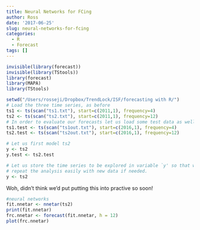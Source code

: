 ```yaml
---
title: Neural Networks for FCing
author: Ross
date: '2017-06-25'
slug: neural-networks-for-fcing
categories:
  - R
  - Forecast
tags: []
---
```



```r
invisible(library(forecast))
invisible(library(TStools))
library(forecast)
library(MAPA)
library(TStools)

```

```r
setwd("/Users/rosseji/Dropbox/TrendLock/ISF/forecasting with R/")
# Load the three time series, as before
ts1 <- ts(scan("ts1.txt"), start=c(2011,1), frequency=4)
ts2 <- ts(scan("ts2.txt"), start=c(2011,1), frequency=12)
# In order to evaluate our forecasts let us load some test data as well. 
ts1.test <- ts(scan("ts1out.txt"), start=c(2016,1), frequency=4)
ts2.test <- ts(scan("ts2out.txt"), start=c(2016,1), frequency=12)

# Let us first model ts2
y <- ts2
y.test <- ts2.test

# Let us store the time series to be explored in variable `y' so that we can  
# repeat the analysis easily with new data if needed.
y <- ts2
```

Woh, didn't think we'd put putting this into practive so soon!

```r

#neural networks
fit.nnetar <- nnetar(ts2)
print(fit.nnetar)
frc.nnetar <- forecast(fit.nnetar, h = 12)
plot(frc.nnetar)
```